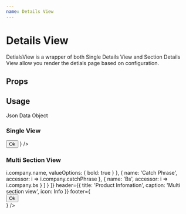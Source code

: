```yaml
---
name: Details View
---
```



# Details View

DetialsView is a wrapper of both Single Details View and Section Details View allow you render the detials page based on configuration.

## Props

<Props of={DetailsView} />

## Usage

Json Data Object

<ReactJson src={user} />

### Single View

<Playground>
  <DetailsView
    labelAlign="left"
    data={user}
    fields={[
      {
        name: 'name',
        valueOptions: { bold: true },
        gridSize: { md: 6 }
      },
      { name: 'username', gridSize: { md: 6 } },
      'email',
      'phone',
      'website'
    ]}
    header={{
      title: 'User Infomation',
      caption: 'The single section view',
      icon: Info
    }}
    footer={
      <div style={{ textAlign: 'right' }}>
        <Button variant="contained" color="primary">
          Ok
        </Button>
      </div>
    }
  />
</Playground>

### Multi Section View

<Playground>
  <DetailsView
    labelAlign="left"
    data={user}
    fields={[
      {
        title: { subtitle: 'User Info', icon: Info, color: '#FF5733' },
        fields: [
          {
            name: 'name',
            valueOptions: { bold: true },
            gridSize: { md: 6 }
          },
          { name: 'username', gridSize: { md: 6 } },
          { name: 'email', gridSize: { md: 6 } },
          { name: 'phone', gridSize: { md: 6 } },
          'website'
        ]
      },
      {
        title: { subtitle: 'Company Info', icon: Info, color: '#FF5733' },
        fields: [
          {
            name: 'name',
            accessor: i => i.company.name,
            valueOptions: { bold: true }
          },
          {
            name: 'Catch Phrase',
            accessor: i => i.company.catchPhrase
          },
          {
            name: 'Bs',
            accessor: i => i.company.bs
          }
        ]
      }
    ]}
    header={{
      title: 'Product Infomation',
      caption: 'Multi section view',
      icon: Info
    }}
    footer={
      <div style={{ textAlign: 'right' }}>
        <Button variant="contained" color="secondary">
          Ok
        </Button>
      </div>
    }
  />
</Playground>
